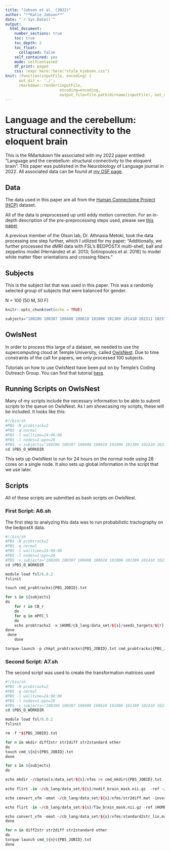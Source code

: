 ```yaml
---
title: "Jobson et al. (2022)"
author: "**Katie Jobson**"
date: "`r Sys.Date()`"
output: 
  html_document: 
    number_sections: true
    toc: true
    toc_depth: 2
    toc_float:
      collapsed: false
    self_contained: yes
    mode: selfcontained
    df_print: paged
    css: !expr here::here("style_kjobson.css")
knit: (function(inputFile, encoding) { 
      out_dir <- './';
      rmarkdown::render(inputFile,
                        encoding=encoding, 
                        output_file=file.path(dirname(inputFile), out_dir, 'jobson2022.html')) })
---
```


# Language and the cerebellum: structural connectivity to the eloquent brain

This is the RMarkdown file associated with my 2022 paper entitled: "Language and the cerebellum: structural connectivity to the eloquent brain". This paper was published in the Neurobiology of Language journal in 2022. All associated data can be found at [my OSF page](https://osf.io/w649b/).

## Data

The data used in this paper are all from the [Human Connectome Project (HCP)](https://www.humanconnectome.org/) dataset.

All of the data is preprocessed up until eddy motion correction. For an in-depth description of the pre-preprocessing steps used, please see [this paper](https://pubmed.ncbi.nlm.nih.gov/23668970/).

A previous member of the Olson lab, Dr. Athnasia Metoki, took the data processing one step further, which I utilized for my paper: "Additionally, we further processed the dMRI data with FSL’s BEDPOSTX multi-shell, ball and zeppelins model (Hernández et al. 2013; Sotiropoulos et al. 2016) to model white matter fiber orientations and crossing fibers."

## Subjects

This is the subject list that was used in this paper. This was a randomly selected group of subjects that were balanced for gender. 

N = 100 (50 M, 50 F)


```r
knitr::opts_chunk$set(echo = TRUE)
```

```r
subjects="100206 100307 100408 100610 101006 101309 101410 102311 102513 102816 103111 103414 103515 103818 104012 104416 104820 105014 105115 105216 105620 105923 106016 106319 106521 107018 107321 107422 108121 108222 108323 108525 108828 109123 109830 110411 110613 111009 111312 111413 111514 111716 112112 112314 112516 112920 113215 113619 113922 114217 114419 114621 114823 115017 115320 115825 116221 116524 116726 117122 117324 117930 118124 118225 118528 118730 118932 119126 119732 119833 120212 120515 120717 121416 121618 121921 122317 122620 122822 123117 123521 123925 124220 124422 124624 124826 126325 126628 127630 127933 128026 128632 128935 129028 129129 129331 129634 129937 130316 130417 130619 130821 131217 131419 131722 131823 131924 132017 133019 133625 133827 133928 134021 134223 134425 134728 134829 135225 135730 135932 136732 136833 137229 137633 138231 138837 139233 139637 139839 140117 140319 140824 141119 141422 141826 143325 144125 144428 144731 144832 145127 145834 146129 146331 146432 146533 146937 147030 148032 148133 148335 148840 148941 149236 149337 149539 149741 149842 150625 150726 151223 151425 151526 151728 151829 152831 153025 153227 153429 154229 154431 154532 154734 154936 155231 155635 155938 156031 156233 156334 156435 156536 156637 157336 157437 157942 158035 158136 158338 158540 158843 159138 159239 159441 159744 159946 160123 160830 160931 161327"
```

## OwlsNest

In order to process this large of a dataset, we needed to use the supercomputing cloud at Temple University, called [OwlsNest](https://www.hpc.temple.edu/). Due to time constraints of the call for papers, we only processed 100 subjects.

Tutorials on how to use OwlsNest have been put on by Temple's Coding Outreach Group. You can find that tutorial [here](https://tu-coding-outreach-group.github.io/cog_summer_workshops_2021/linux-owlsnest/index.html).

## Running Scripts on OwlsNest

Many of my scripts include the necessary information to be able to submit scripts to the queue on OwlsNest. As I am showcasing my scripts, these will be included. It looks like this:

```r
#!/bin/sh
#PBS -N probtrackx2
#PBS -q normal
#PBS -l walltime=24:00:00
#PBS -l nodes=1:ppn=28
#PBS -v subjects="100206 100307 100408 100610 101006 101309 101410 102311 102513 102816 103111 103414 103515 103818 104012 104416 104820 105014 105115 105216 105620 105923 106016 106319 106521 107018 107321 107422 108121 108222 108323 108525 108828 109123 109830 110411 110613 111009 111312 111413 111514 111716 112112 112314 112516 112920 113215 113619 113922 114217 114419 114621 114823 115017 115320 115825 116221 116524 116726 117122 117324 117930 118124 118225 118528 118730 118932 119126 119732 119833 120212 120515 120717 121416 121618 121921 122317 122620 122822 123117 123521 123925 124220 124422 124624 124826 126325 126628 127630 127933 128026 128632 128935 129028 129129 129331 129634 129937 130316 130417 130619 130821 131217 131419 131722 131823 131924 132017 133019 133625 133827 133928 134021 134223 134425 134728 134829 135225 135730 135932 136732 136833 137229 137633 138231 138837 139233 139637 139839 140117 140319 140824 141119 141422 141826 143325 144125 144428 144731 144832 145127 145834 146129 146331 146432 146533 146937 147030 148032 148133 148335 148840 148941 149236 149337 149539 149741 149842 150625 150726 151223 151425 151526 151728 151829 152831 153025 153227 153429 154229 154431 154532 154734 154936 155231 155635 155938 156031 156233 156334 156435 156536 156637 157336 157437 157942 158035 158136 158338 158540 158843 159138 159239 159441 159744 159946 160123 160830 160931 161327"
cd $PBS_O_WORKDIR
```

This sets up OwlsNest to run for 24 hours on the normal node using 28 cores on a single node. It also sets up global information in the script that we use later.

## Scripts

All of these scripts are submitted as bash scripts on OwlsNest. 

### First Script: A6.sh

The first step to analyzing this data was to run probabilistic tractography on the bedpostX data.

```r
#!/bin/sh
#PBS -N probtrackx2
#PBS -q normal
#PBS -l walltime=24:00:00
#PBS -l nodes=1:ppn=28
#PBS -v subjects="100206 100307 100408 100610 101006 101309 101410 102311 102513 102816 103111 103414 103515 103818 104012 104416 104820 105014 105115 105216 105620 105923 106016 106319 106521 107018 107321 107422 108121 108222 108323 108525 108828 109123 109830 110411 110613 111009 111312 111413 111514 111716 112112 112314 112516 112920 113215 113619 113922 114217 114419 114621 114823 115017 115320 115825 116221 116524 116726 117122 117324 117930 118124 118225 118528 118730 118932 119126 119732 119833 120212 120515 120717 121416 121618 121921 122317 122620 122822 123117 123521 123925 124220 124422 124624 124826 126325 126628 127630 127933 128026 128632 128935 129028 129129 129331 129634 129937 130316 130417 130619 130821 131217 131419 131722 131823 131924 132017 133019 133625 133827 133928 134021 134223 134425 134728 134829 135225 135730 135932 136732 136833 137229 137633 138231 138837 139233 139637 139839 140117 140319 140824 141119 141422 141826 143325 144125 144428 144731 144832 145127 145834 146129 146331 146432 146533 146937 147030 148032 148133 148335 148840 148941 149236 149337 149539 149741 149842 150625 150726 151223 151425 151526 151728 151829 152831 153025 153227 153429 154229 154431 154532 154734 154936 155231 155635 155938 156031 156233 156334 156435 156536 156637 157336 157437 157942 158035 158136 158338 158540 158843 159138 159239 159441 159744 159946 160123 160830 160931 161327"
cd $PBS_O_WORKDIR

module load fsl/6.0.2
fslinit

touch cmd_probtrackx${PBS_JOBID}.txt

for s in ${subjects}
do
    for r in CB_r
    do
	for q in mPFC_l
	do
    echo probtrackx2 -x $HOME/cb_lang/data_set/${s}/seeds_targets/${r}.txt -l --onewaycondition -c 0.2 -S 2000 --steplength=0.5 -P 5000 --fibthresh=0.01 --distthresh=0.0 --sampvox=0.0 --forcedir --opd --ompl --modeuler --pd -s $HOME/cb_lang/data_set/${s}/dmri/merged --waypoints=/home/tuj96493/cb_lang/data_set/${s}/seeds_targets/waypoints_CTC_mPFC.txt --wtstop=/$HOME/cb_lang/data_set/${s}/seeds_targets/${q}.txt --avoid=$HOME/cb_lang/data_set/${s}/masks/relationship_knowledge/frontal_exclusion_CTC_ns_bin.nii.gz -m $HOME/cb_lang/data_set/${s}/nodif_brain_mask.nii.gz --dir=$HOME/work/relationship_knowledge/derivatives/probtrackx/${s}/${r}_${q} >> cmd_probtrackx${PBS_JOBID}.txt
done
 done
    done

torque-launch -p chkpt_probtrackx${PBS_JOBID}.txt cmd_probtrackx${PBS_JOBID}.txt
```

### Second Script: A7.sh

The second script was used to create the transformation matrices used


```r
#!/bin/sh
#PBS -N probtrackx2
#PBS -q normal
#PBS -l walltime=24:00:00
#PBS -l nodes=1:ppn=28
#PBS -v subjects="100206 100307 100408 100610 101006 101309 101410 102311 102513 102816 103111 103414 103515 103818 104012 104416 104820 105014 105115 105216 105620 105923 106016 106319 106521 107018 107321 107422 108121 108222 108323 108525 108828 109123 109830 110411 110613 111009 111312 111413 111514 111716 112112 112314 112516 112920 113215 113619 113922 114217 114419 114621 114823 115017 115320 115825 116221 116524 116726 117122 117324 117930 118124 118225 118528 118730 118932 119126 119732 119833 120212 120515 120717 121416 121618 121921 122317 122620 122822 123117 123521 123925 124220 124422 124624 124826 126325 126628 127630 127933 128026 128632 128935 129028 129129 129331 129634 129937 130316 130417 130619 130821 131217 131419 131722 131823 131924 132017 133019 133625 133827 133928 134021 134223 134425 134728 134829 135225 135730 135932 136732 136833 137229 137633 138231 138837 139233 139637 139839 140117 140319 140824 141119 141422 141826 143325 144125 144428 144731 144832 145127 145834 146129 146331 146432 146533 146937 147030 148032 148133 148335 148840 148941 149236 149337 149539 149741 149842 150625 150726 151223 151425 151526 151728 151829 152831 153025 153227 153429 154229 154431 154532 154734 154936 155231 155635 155938 156031 156233 156334 156435 156536 156637 157336 157437 157942 158035 158136 158338 158540 158843 159138 159239 159441 159744 159946 160123 160830 160931 161327"
cd $PBS_O_WORKDIR

module load fsl/6.0.2
fslinit

rm -f *${PBS_JOBID}.txt

for n in mkdir diff2str str2diff str2standard other
do
touch cmd_${n}${PBS_JOBID}.txt
done

for s in ${subjects}
do

echo mkdir ~/cbptools/data_set/${s}/xfms >> cmd_mkdir${PBS_JOBID}.txt
    
echo flirt -in ~/cb_lang/data_set/${s}/nodif_brain_mask.nii.gz  -ref ~/cb_lang/data_set/${s}/T1w_brain_mask.nii.gz -omat ~/cb_lang/data_set/${s}/xfms/diff2str.mat -searchrx -90 90 -searchry -90 90 -searchrz -90 90 -dof 6 -cost corratio >> cmd_diff2str${PBS_JOBID}.txt

echo convert_xfm -omat ~/cb_lang/data_set/${s}/xfms/str2diff.mat -inverse ~/cb_lang/data_set/${s}/xfms/diff2str.mat >> cmd_str2diff${PBS_JOBID}.txt

echo flirt -in ~/cb_lang/data_set/${s}/T1w_brain_mask.nii.gz -ref $HOME/relationship_knowledge/2mm_brainmask.nii.gz -omat ~/cb_lang/data_set/${s}/xfms/str2standard_lin.mat -searchrx -90 90 -searchry -90 90 -searchrz -90 90 -dof 12 -cost corratio >> cmd_str2standard${PBS_JOBID}.txt

echo convert_xfm -omat ~/cb_lang/data_set/${s}/xfms/standard2str_lin.mat -inverse ~/cb_lang/data_set/${s}/xfms/str2standard_lin.mat $'\n'convert_xfm -omat ~/cb_lang/data_set/${s}/xfms/diff2standard_lin.mat -concat ~/cb_lang/data_set/${s}/xfms/str2standard_lin.mat ~/cb_lang/data_set/${s}/xfms/diff2str.mat $'\n'convert_xfm -omat ~/cb_lang/data_set/${s}/xfms/standard2diff_lin.mat -inverse ~/cb_lang/data_set/${s}/xfms/diff2standard_lin.mat >> cmd_other${PBS_JOBID}.txt
done

for n in diff2str str2diff str2standard other
do
torque-launch cmd_${n}${PBS_JOBID}.txt
done
```
